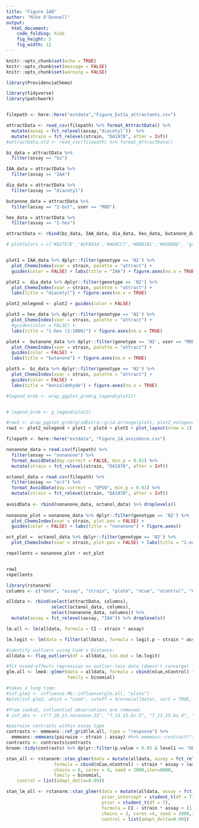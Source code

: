 ```yaml
---
title: "Figure 1AB"
author: "Mike O'Donnell"
output:
  html_document:
    code_folding: hide
    fig_height: 5
    fig_width: 12
---
```


```r
knitr::opts_chunk$set(echo = TRUE)
knitr::opts_chunk$set(message = FALSE)
knitr::opts_chunk$set(warning = FALSE)

library(ProvidenciaChemo)

```

```r
library(tidyverse)
library(patchwork)


filepath <- here::here("extdata","Figure_Ext1a_attractants.csv")

attractData <- read_csv(filepath) %>% format_AttractData() %>%
  mutate(assay = fct_relevel(assay,"diacetyl"))  %>%
  mutate(strain = fct_relevel(strain, "DA1878", after = Inf))
#attractData.old <- read_csv(filepath) %>% format_AttractData()

bz_data = attractData %>%
  filter(assay == "bz")

IAA_data = attractData %>%
  filter(assay == "IAA")

dia_data = attractData %>%
  filter(assay == "diacetyl")

butanone_data = attractData %>%
  filter(assay == "2-but", user == "MOD")

hex_data = attractData %>%
  filter(assay == "1-hex")

attractData <- rbind(bz_data, IAA_data, dia_data, hex_data, butanone_data) %>% droplevels()

# plotColors = c('#827E7E','#2F8A34','#484CC7','#B8B1B1','#E6DDDD', 'gray94')


plot1 = IAA_data %>% dplyr::filter(genotype == 'N2') %>%
  plot_ChemoIndex(xvar = strain, palette = "attract") +
  guides(color = FALSE) + labs(title = "IAA") + figure.axes(no.x = TRUE)

plot2 =  dia_data %>% dplyr::filter(genotype == 'N2') %>%
  plot_ChemoIndex(xvar = strain, palette = "attract") +
  labs(title = "diacetyl") + figure.axes(no.x = TRUE)

plot2_nolegend <- plot2 + guides(color = FALSE)

plot3 = hex_data %>% dplyr::filter(genotype == 'N2') %>%
  plot_ChemoIndex(xvar = strain, palette = "attract") +
  #guides(color = FALSE) +
  labs(title = "1-hex (1:1000)") + figure.axes(no.x = TRUE)

plot4 =  butanone_data %>% dplyr::filter(genotype == 'N2', user == "MOD") %>%
  plot_ChemoIndex(xvar = strain, palette = "attract") +
  guides(color = FALSE) +
  labs(title = "butanone") + figure.axes(no.x = TRUE)

plot5 =  bz_data %>% dplyr::filter(genotype == 'N2') %>%
  plot_ChemoIndex(xvar = strain, palette = "attract") +
  guides(color = FALSE) +
  labs(title = "benzaldehyde") + figure.axes(no.x = TRUE)

#legend_Grob <- wrap_ggplot_grob(g_legend(plot2))


# legend_Grob <- g_legend(plot2)

#row1 <- wrap_ggplot_grob(gridExtra::grid.arrange(plot1, plot2_nolegend, plot3, plot4, plot5, nrow = 1))
row1 <- plot2_nolegend + plot1 + plot4 + plot5 + plot_layout(nrow = 1)
```


```r

filepath <- here::here("extdata", "Figure_1A_avoidance.csv")

nonanone_data = read.csv(filepath) %>%
  filter(assay == "nonanone") %>%
  format_AvoidData(day.correct = FALSE, min_p = 0.01) %>%
  mutate(strain = fct_relevel(strain, "DA1878", after = Inf))

octanol_data = read.csv(filepath) %>%
  filter(assay == "oct") %>%
  format_AvoidData(day.correct = "OP50", min_p = 0.01) %>%
  mutate(strain = fct_relevel(strain, "DA1878", after = Inf))
         
avoidData <- rbind(nonanone_data, octanol_data) %>% droplevels()
                  
nonanone_plot = nonanone_data %>% dplyr::filter(genotype == 'N2') %>%
  plot_ChemoIndex(xvar = strain, plot.pos = FALSE) +
  guides(color = FALSE) + labs(title = "nonanone") + figure.axes()

oct_plot =  octanol_data %>% dplyr::filter(genotype == 'N2') %>%
  plot_ChemoIndex(xvar = strain, plot.pos = FALSE) + labs(title = "1-oct") + figure.axes()

repellents = nonanone_plot + oct_plot


row1
repellents

```

```r

library(rstanarm)
columns <- c("date", "assay", "strain", "plate", "nCue", "nControl", "CI", "logit.p")

alldata <- rbind(select(attractData, columns),
                 select(octanol_data, columns),
                 select(nonanone_data, columns)) %>% 
  mutate(assay = fct_relevel(assay, "IAA")) %>% droplevels()

lm.all <- lm(alldata, formula = CI ~ strain * assay)

lm.logit <- lm(data = filter(alldata), formula = logit.p ~ strain * assay)

#identify outliers using Cook's Distance:
alldata <- flag_outliers(df = alldata, lin.mod = lm.logit)

#fit mixed-effects regression on outlier-less data (doesn't converge)
glm.all <- lme4::glmer(data = alldata, formula = cbind(nCue,nControl) ~ strain * assay + (1|plate),
                       family = binomial)

#takes a long time:
#inf.glm2 <- influence.ME::influence(glm.all, "plate")
#plot(inf.glm2, which = "cook", cutoff = 4/nrow(alldata), sort = TRUE, xlab = "Cook's Distance", ylab = "plate")

#from cooksD, influential observations are removed:
# inf_obs <- c("7_28_15.nonanone.15", "7_13_15.bz.5", "7_13_15.bz.4", "7_23_15.2−but.120", "7_23_15.bz.85", "8_10_15.oct.23", "7_27_15.1−hex.165", "7_27_15.diacetyl.207", "7_21_15.bz.36", "8_10_15.nonanone.42", "7_27_15.bz.154", "7_14_15.diacetyl.11", "7_27_15.bz.197", "7_28_15.nonanone.4", "7_28_15.oct.7", "7_23_15.1−hex.122", "7_27_15.2−but.164", "7_13_15.bz.3", "8_10_15.nonanone.40", "7_23_15.bz.147", "8_10_15.oct.34")

#pairwise contrasts within assay type 
contrasts <- emmeans::ref_grid(lm.all, type = "response") %>%
  emmeans::emmeans(pairwise ~ strain | assay) #%>% emmeans::contrast("trt.vs.ctrl")
contrasts <- contrasts$contrasts
broom::tidy(contrasts) %>% dplyr::filter(p.value < 0.05 & level1 == "OP50")

stan_all <- rstanarm::stan_glmer(data = mutate(alldata, assay = fct_relevel(assay, "IAA")), 
                  formula = cbind(nCue,nControl) ~ strain * assay + (assay | date) + (1|plate),
                  chains = 6, cores = 4, seed = 2000,iter=6000,
                  family = binomial,
    control = list(adapt_delta=0.99))

stan_lm_all <- rstanarm::stan_glmer(data = mutate(alldata, assay = fct_relevel(assay, "IAA")),
                                    prior_intercept = student_t(df = 7),
                                    prior = student_t(df = 7),
                                    formula = CI ~ strain * assay + (1 + assay|date),
                                    chains = 3, cores =4, seed = 2000,iter=6000,
                                    control = list(adapt_delta=0.99))



```
